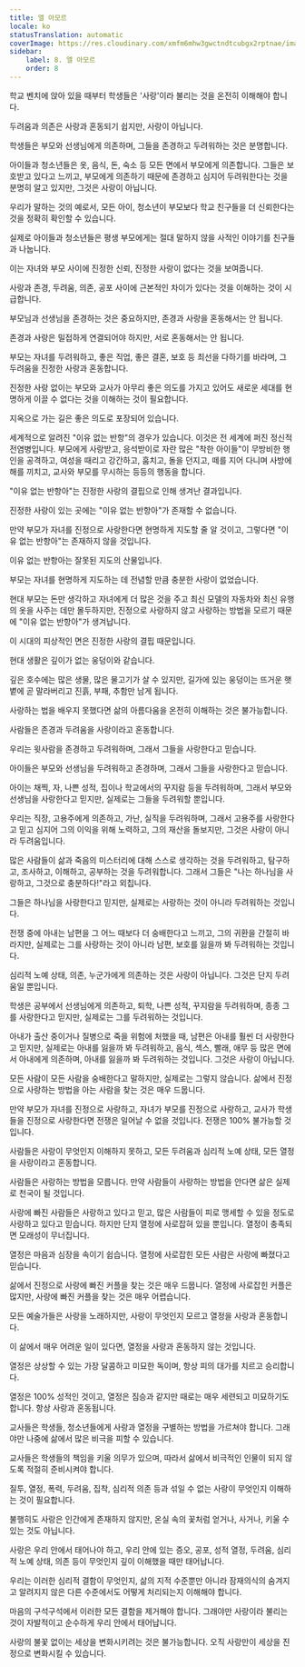 ```yaml
---
title: 엘 아모르
locale: ko
statusTranslation: automatic
coverImage: https://res.cloudinary.com/xmfm6mhw3gwctndtcubgx2rptnae/image/upload/v1740337243/small_cover_educacion_fundamental_a051170f1c.webp
sidebar:
    label: 8. 엘 아모르
    order: 8
---
```

학교 벤치에 앉아 있을 때부터 학생들은 '사랑'이라 불리는 것을 온전히 이해해야 합니다.

두려움과 의존은 사랑과 혼동되기 쉽지만, 사랑이 아닙니다.

학생들은 부모와 선생님에게 의존하며, 그들을 존경하고 두려워하는 것은 분명합니다.

아이들과 청소년들은 옷, 음식, 돈, 숙소 등 모든 면에서 부모에게 의존합니다. 그들은 보호받고 있다고 느끼고, 부모에게 의존하기 때문에 존경하고 심지어 두려워한다는 것을 분명히 알고 있지만, 그것은 사랑이 아닙니다.

우리가 말하는 것의 예로서, 모든 아이, 청소년이 부모보다 학교 친구들을 더 신뢰한다는 것을 정확히 확인할 수 있습니다.

실제로 아이들과 청소년들은 평생 부모에게는 절대 말하지 않을 사적인 이야기를 친구들과 나눕니다.

이는 자녀와 부모 사이에 진정한 신뢰, 진정한 사랑이 없다는 것을 보여줍니다.

사랑과 존경, 두려움, 의존, 공포 사이에 근본적인 차이가 있다는 것을 이해하는 것이 시급합니다.

부모님과 선생님을 존경하는 것은 중요하지만, 존경과 사랑을 혼동해서는 안 됩니다.

존경과 사랑은 밀접하게 연결되어야 하지만, 서로 혼동해서는 안 됩니다.

부모는 자녀를 두려워하고, 좋은 직업, 좋은 결혼, 보호 등 최선을 다하기를 바라며, 그 두려움을 진정한 사랑과 혼동합니다.

진정한 사랑 없이는 부모와 교사가 아무리 좋은 의도를 가지고 있어도 새로운 세대를 현명하게 이끌 수 없다는 것을 이해하는 것이 필요합니다.

지옥으로 가는 길은 좋은 의도로 포장되어 있습니다.

세계적으로 알려진 "이유 없는 반항"의 경우가 있습니다. 이것은 전 세계에 퍼진 정신적 전염병입니다. 부모에게 사랑받고, 응석받이로 자란 많은 "착한 아이들"이 무방비한 행인을 공격하고, 여성을 때리고 강간하고, 훔치고, 돌을 던지고, 떼를 지어 다니며 사방에 해를 끼치고, 교사와 부모를 무시하는 등등의 행동을 합니다.

"이유 없는 반항아"는 진정한 사랑의 결핍으로 인해 생겨난 결과입니다.

진정한 사랑이 있는 곳에는 "이유 없는 반항아"가 존재할 수 없습니다.

만약 부모가 자녀를 진정으로 사랑한다면 현명하게 지도할 줄 알 것이고, 그렇다면 "이유 없는 반항아"는 존재하지 않을 것입니다.

이유 없는 반항아는 잘못된 지도의 산물입니다.

부모는 자녀를 현명하게 지도하는 데 전념할 만큼 충분한 사랑이 없었습니다.

현대 부모는 돈만 생각하고 자녀에게 더 많은 것을 주고 최신 모델의 자동차와 최신 유행의 옷을 사주는 데만 몰두하지만, 진정으로 사랑하지 않고 사랑하는 방법을 모르기 때문에 "이유 없는 반항아"가 생겨납니다.

이 시대의 피상적인 면은 진정한 사랑의 결핍 때문입니다.

현대 생활은 깊이가 없는 웅덩이와 같습니다.

깊은 호수에는 많은 생물, 많은 물고기가 살 수 있지만, 길가에 있는 웅덩이는 뜨거운 햇볕에 곧 말라버리고 진흙, 부패, 추함만 남게 됩니다.

사랑하는 법을 배우지 못했다면 삶의 아름다움을 온전히 이해하는 것은 불가능합니다.

사람들은 존경과 두려움을 사랑이라고 혼동합니다.

우리는 윗사람을 존경하고 두려워하며, 그래서 그들을 사랑한다고 믿습니다.

아이들은 부모와 선생님을 두려워하고 존경하며, 그래서 그들을 사랑한다고 믿습니다.

아이는 채찍, 자, 나쁜 성적, 집이나 학교에서의 꾸지람 등을 두려워하며, 그래서 부모와 선생님을 사랑한다고 믿지만, 실제로는 그들을 두려워할 뿐입니다.

우리는 직장, 고용주에게 의존하고, 가난, 실직을 두려워하며, 그래서 고용주를 사랑한다고 믿고 심지어 그의 이익을 위해 노력하고, 그의 재산을 돌보지만, 그것은 사랑이 아니라 두려움입니다.

많은 사람들이 삶과 죽음의 미스터리에 대해 스스로 생각하는 것을 두려워하고, 탐구하고, 조사하고, 이해하고, 공부하는 것을 두려워합니다. 그래서 그들은 "나는 하나님을 사랑하고, 그것으로 충분하다!"라고 외칩니다.

그들은 하나님을 사랑한다고 믿지만, 실제로는 사랑하는 것이 아니라 두려워하는 것입니다.

전쟁 중에 아내는 남편을 그 어느 때보다 더 숭배한다고 느끼고, 그의 귀환을 간절히 바라지만, 실제로는 그를 사랑하는 것이 아니라 남편, 보호를 잃을까 봐 두려워하는 것입니다.

심리적 노예 상태, 의존, 누군가에게 의존하는 것은 사랑이 아닙니다. 그것은 단지 두려움일 뿐입니다.

학생은 공부에서 선생님에게 의존하고, 퇴학, 나쁜 성적, 꾸지람을 두려워하며, 종종 그를 사랑한다고 믿지만, 실제로는 그를 두려워하는 것입니다.

아내가 출산 중이거나 질병으로 죽을 위험에 처했을 때, 남편은 아내를 훨씬 더 사랑한다고 믿지만, 실제로는 아내를 잃을까 봐 두려워하고, 음식, 섹스, 빨래, 애무 등 많은 면에서 아내에게 의존하며, 아내를 잃을까 봐 두려워하는 것입니다. 그것은 사랑이 아닙니다.

모든 사람이 모든 사람을 숭배한다고 말하지만, 실제로는 그렇지 않습니다. 삶에서 진정으로 사랑하는 방법을 아는 사람을 찾는 것은 매우 드뭅니다.

만약 부모가 자녀를 진정으로 사랑하고, 자녀가 부모를 진정으로 사랑하고, 교사가 학생들을 진정으로 사랑한다면 전쟁은 일어날 수 없을 것입니다. 전쟁은 100% 불가능할 것입니다.

사람들은 사랑이 무엇인지 이해하지 못하고, 모든 두려움과 심리적 노예 상태, 모든 열정을 사랑이라고 혼동합니다.

사람들은 사랑하는 방법을 모릅니다. 만약 사람들이 사랑하는 방법을 안다면 삶은 실제로 천국이 될 것입니다.

사랑에 빠진 사람들은 사랑하고 있다고 믿고, 많은 사람들이 피로 맹세할 수 있을 정도로 사랑하고 있다고 믿습니다. 하지만 단지 열정에 사로잡혀 있을 뿐입니다. 열정이 충족되면 모래성이 무너집니다.

열정은 마음과 심장을 속이기 쉽습니다. 열정에 사로잡힌 모든 사람은 사랑에 빠졌다고 믿습니다.

삶에서 진정으로 사랑에 빠진 커플을 찾는 것은 매우 드뭅니다. 열정에 사로잡힌 커플은 많지만, 사랑에 빠진 커플을 찾는 것은 매우 어렵습니다.

모든 예술가들은 사랑을 노래하지만, 사랑이 무엇인지 모르고 열정을 사랑과 혼동합니다.

이 삶에서 매우 어려운 일이 있다면, 열정을 사랑과 혼동하지 않는 것입니다.

열정은 상상할 수 있는 가장 달콤하고 미묘한 독이며, 항상 피의 대가를 치르고 승리합니다.

열정은 100% 성적인 것이고, 열정은 짐승과 같지만 때로는 매우 세련되고 미묘하기도 합니다. 항상 사랑과 혼동됩니다.

교사들은 학생들, 청소년들에게 사랑과 열정을 구별하는 방법을 가르쳐야 합니다. 그래야만 나중에 삶에서 많은 비극을 피할 수 있습니다.

교사들은 학생들의 책임을 키울 의무가 있으며, 따라서 삶에서 비극적인 인물이 되지 않도록 적절히 준비시켜야 합니다.

질투, 열정, 폭력, 두려움, 집착, 심리적 의존 등과 섞일 수 없는 사랑이 무엇인지 이해하는 것이 필요합니다.

불행히도 사랑은 인간에게 존재하지 않지만, 온실 속의 꽃처럼 얻거나, 사거나, 키울 수 있는 것도 아닙니다.

사랑은 우리 안에서 태어나야 하고, 우리 안에 있는 증오, 공포, 성적 열정, 두려움, 심리적 노예 상태, 의존 등이 무엇인지 깊이 이해했을 때만 태어납니다.

우리는 이러한 심리적 결함이 무엇인지, 삶의 지적 수준뿐만 아니라 잠재의식의 숨겨지고 알려지지 않은 다른 수준에서도 어떻게 처리되는지 이해해야 합니다.

마음의 구석구석에서 이러한 모든 결함을 제거해야 합니다. 그래야만 사랑이라 불리는 것이 자발적이고 순수하게 우리 안에서 태어납니다.

사랑의 불꽃 없이는 세상을 변화시키려는 것은 불가능합니다. 오직 사랑만이 세상을 진정으로 변화시킬 수 있습니다.

